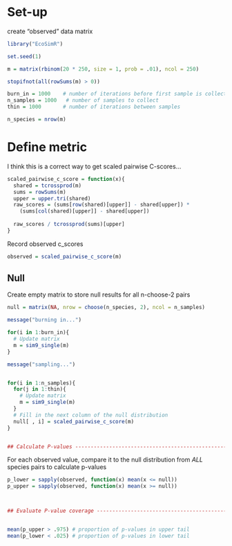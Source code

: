 # Set-up

create “observed” data matrix

```r
library("EcoSimR")

set.seed(1)

m = matrix(rbinom(20 * 250, size = 1, prob = .01), ncol = 250)

stopifnot(all(rowSums(m) > 0))

burn_in = 1000    # number of iterations before first sample is collected
n_samples = 1000   # number of samples to collect
thin = 1000       # number of iterations between samples

n_species = nrow(m)
```

# Define metric

I think this is a correct way to get scaled pairwise C-scores...

```r
scaled_pairwise_c_score = function(x){
  shared = tcrossprod(m)
  sums = rowSums(m)
  upper = upper.tri(shared)
  raw_scores = (sums[row(shared)[upper]] - shared[upper]) *
    (sums[col(shared)[upper]] - shared[upper])
  
  raw_scores / tcrossprod(sums)[upper]
}
```

Record observed c_scores

```r
observed = scaled_pairwise_c_score(m)
```

## Null


Create empty matrix to store null results for all n-choose-2 pairs

```r
null = matrix(NA, nrow = choose(n_species, 2), ncol = n_samples)

message("burning in...")

for(i in 1:burn_in){
  # Update matrix
  m = sim9_single(m)
}

message("sampling...")


for(i in 1:n_samples){
  for(j in 1:thin){
    # Update matrix
    m = sim9_single(m)
  }
  # Fill in the next column of the null distribution
  null[ , i] = scaled_pairwise_c_score(m)  
}


## Calculate P-values ------------------------------------------------------
```

For each observed value, compare it to the null distribution from _ALL_ 
species pairs to calculate p-values

```r
p_lower = sapply(observed, function(x) mean(x <= null))
p_upper = sapply(observed, function(x) mean(x >= null))



## Evaluate P-value coverage -----------------------------------------------


mean(p_upper > .975) # proportion of p-values in upper tail
mean(p_lower < .025) # proportion of p-values in lower tail
```

